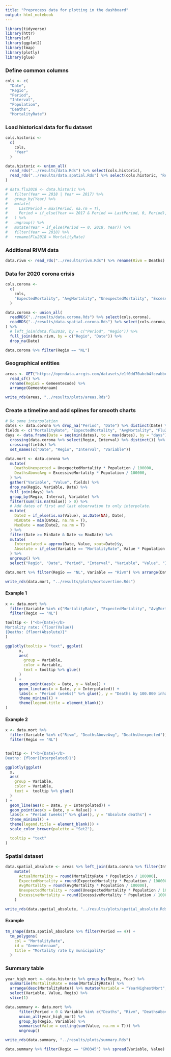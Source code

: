 ```yaml
---
title: "Preprocess data for plotting in the dashboard"
output: html_notebook
---
```


```r
library(tidyverse)
library(httr)
library(sf)
library(ggplot2)
library(tmap)
library(plotly)
library(glue)
```

### Define common columns

```r
cols <- c(
  "Date",
  "Regio",
  "Period",
  "Interval",
  "Population",
  "Deaths",
  "MortalityRate")
```

### Load historical data for flu dataset

```r
cols.historic <-
  c(
    cols,
    "Year"
  )

data.historic <- union_all(
  read_rds("../results/data.Rds") %>% select(cols.historic),
  read_rds("../results/data.spatial.Rds") %>% select(cols.historic, "RegioS") %>% mutate("Regio" = RegioS) %>% select(-"RegioS"),
)

# data.flu2018 <- data.historic %>% 
#   filter(Year == 2018 | Year == 2017) %>% 
#   group_by(Year) %>%
#   mutate(
#     LastPeriod = max(Period, na.rm = T),
#     Period = if_else(Year == 2017 & Period == LastPeriod, 0, Period),
#   ) %>%
#   ungroup() %>%
#   mutate(Year = if_else(Period == 0, 2018, Year)) %>%
#   filter(Year == 2018) %>%
#   rename(Flu2018 = MortalityRate)

```

### Additional RIVM data

```r
data.rivm <- read_rds("../results/rivm.Rds") %>% rename(Rivm = Deaths)
```

### Data for 2020 corona crisis

```r
cols.corona <-
  c(
    cols,
    "ExpectedMortality", "AvgMortality", "UnexpectedMortality", "ExcessiveMortality", "Flu2018"
  )

data.corona <- union_all(
  readRDS("../results/data.corona.Rds") %>% select(cols.corona),
  readRDS("../results/data.spatial.corona.Rds") %>% select(cols.corona, "RegioS") %>% mutate("Regio" = RegioS) %>% select(-RegioS)
) %>% 
  # left_join(data.flu2018, by = c("Period", "Regio")) %>%
  full_join(data.rivm, by = c("Regio", "Date")) %>%
  drop_na(Date)

data.corona %>% filter(Regio == "NL")
```

### Geographical entities

```r
areas <- GET("https://opendata.arcgis.com/datasets/e1f0dd70abcb4fceabbc43412e43ad4b_0.geojson") %>% content(as = "text") %>%
  read_sf() %>%
  rename(RegioS = Gemeentecode) %>% 
  arrange(Gemeentenaam) 

write_rds(areas, "../results/plots/areas.Rds")
```

### Create a timeline and add splines for smooth charts

```r
# Do some interpolation
dates <- data.corona %>% drop_na("Period", "Date") %>% distinct(Date) %>% pull("Date")
fields <- c("MortalityRate", "ExpectedMortality", "AvgMortality", "Flu2018", "DeathsUnexpected", "DeathsAboveAvg", "Rivm", "Deaths")
days <- data.frame(Date = seq(min(dates), to = max(dates), by = "days")) %>%
  crossing(data.corona %>% select(Regio, Interval) %>% distinct()) %>%
  crossing(fields) %>%
  set_names(c("Date", "Regio", "Interval", "Variable"))

data.mort <- data.corona %>% 
  mutate(
    DeathsUnexpected = UnexpectedMortality * Population / 100000,
    DeathsAboveAvg = ExcessiveMortality * Population / 100000,
  ) %>%
  gather("Variable", "Value", fields) %>%
  drop_na(Regio, Variable, Date) %>%
  full_join(days) %>%
  group_by(Regio, Interval, Variable) %>%
  filter(sum(!is.na(Value)) > 0) %>%
  # Add dates of first and last observation to only interpolate.
  mutate(
    Date2 = if_else(is.na(Value), as.Date(NA), Date),
    MinDate = min(Date2, na.rm = T),
    MaxDate = max(Date2, na.rm = T)
  ) %>%
  filter(Date >= MinDate & Date <= MaxDate) %>%
  mutate(
    Interpolated = approx(Date, Value, xout=Date)$y,
    Absolute = if_else(Variable == "MortalityRate", Value * Population / 100000, as.double(NA))
  ) %>%
  ungroup() %>%
  select("Regio", "Date", "Period", "Interval", "Variable", "Value", "Interpolated", "Absolute")

data.mort %>% filter(Regio == "NL", Variable == "Rivm") %>% arrange(Date)

write_rds(data.mort, "../results/plots/mortovertime.Rds")
```

#### Example 1

```r
x <- data.mort %>%
  filter(Variable %in% c("MortalityRate", "ExpectedMortality", "AvgMortality", "Flu2018")) %>%
  filter(Regio == "NL")

tooltip <- ("<b>{Date}</b>
Mortality rate: {floor(Value)}
{Deaths: {floor(Absolute)}"
)

ggplotly(tooltip = "text", ggplot(
      x,
      aes(
        group = Variable,
        color = Variable,
        text = tooltip %>% glue()
      )
    ) +
      geom_point(aes(x = Date, y = Value)) +
      geom_line(aes(x = Date, y = Interpolated)) +
      labs(x = "Period (weeks)" %>% glue(), y = "Deaths by 100.000 inhabitants") +
      theme_minimal() +
      theme(legend.title = element_blank())
)
```

#### Example 2

```r
x <- data.mort %>% 
  filter(Variable %in% c("Rivm", "DeathsAboveAvg", "DeathsUnexpected")) %>%
  filter(Regio == "NL")


tooltip <- ("<b>{Date}</b>
Deaths: {floor(Interpolated)}")

ggplotly(ggplot(
  x,
  aes(
    group = Variable,
    color = Variable,
    text =  tooltip %>% glue()
  )
) +
  geom_line(aes(x = Date, y = Interpolated)) +
  geom_point(aes(x = Date, y = Value)) +
  labs(x = "Period (weeks)" %>% glue(), y = "Absolute deaths") +
  theme_minimal() +
  theme(legend.title = element_blank()) +
  scale_color_brewer(palette = "Set2"),

  tooltip = "text"
)
```

### Spatial dataset

```r
data.spatial_absolute <- areas %>% left_join(data.corona %>% filter(Interval == "month"), by = c("RegioS" = "Regio")) %>% 
    mutate(
      ActualMortality = round(MortalityRate * Population / 100000),
      ExpectedMortality = round(ExpectedMortality * Population / 100000),
      AvgMortality = round(AvgMortality * Population / 100000),
      UnexpectedMortality = round(UnexpectedMortality * Population / 100000),
      ExcessiveMortality = round(ExcessiveMortality * Population / 100000),
    ) 

write_rds(data.spatial_absolute, "../results/plots/spatial_absolute.Rds")
```

#### Example

```r
tm_shape(data.spatial_absolute %>% filter(Period == 4)) +
  tm_polygons(
    col = "MortalityRate",
    id = "Gemeentenaam",
    title = "Mortality rate by municipality"
  )
```
### Summary table

```r
year_high_mort <- data.historic %>% group_by(Regio, Year) %>% 
  summarise(MortalityRate = mean(MortalityRate)) %>% 
  arrange(desc(MortalityRate)) %>% mutate(Variable = "YearHighestMort", Value = Year %>% as.character()) %>% 
  select(Variable, Value, Regio) %>%
  slice(1)

data.summary <- data.mort %>% 
      filter(Period > 0 & Variable %in% c("Deaths", "Rivm", "DeathsAboveAvg", "DeathsUnexpected")) %>%
      union_all(year_high_mort) %>%
      group_by(Regio, Variable) %>%
      summarise(Value = ceiling(sum(Value, na.rm = T))) %>%
      ungroup()

write_rds(data.summary, "../results/plots/summary.Rds")

data.summary %>% filter(Regio == "GM0345") %>% spread(Variable, Value)
```

